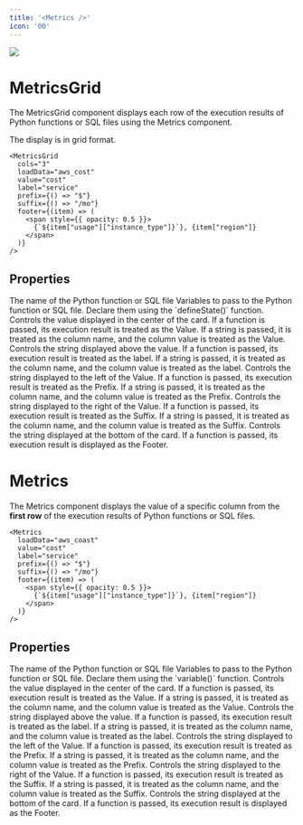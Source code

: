 ```yaml
---
title: '<Metrics />'
icon: '00'
---
```


<Frame>
  <img src="/assets/images/pages/metrics.jpg" />
</Frame>

# MetricsGrid

The MetricsGrid component displays each row of the execution results of Python functions or SQL files using the Metrics component.

The display is in grid format.

```tsx
<MetricsGrid
  cols="3"
  loadData="aws_cost"
  value="cost"
  label="service"
  prefix={() => "$"}
  suffix={() => "/mo"}
  footer={(item) => (
    <span style={{ opacity: 0.5 }}>
      {`${item["usage"]["instance_type"]}`}, {item["region"]}
    </span>
  )}
/>
```

## Properties

<ParamField path="loadData" type="string" required>
  The name of the Python function or SQL file
</ParamField>

<ParamField path="variables" type="{ [key: string]: any }">
  Variables to pass to the Python function or SQL file. Declare them using the `defineState()` function.
</ParamField>

<ParamField path="value" type="function | string">
  Controls the value displayed in the center of the card.
  If a function is passed, its execution result is treated as the Value. If a string is passed, it is treated as the column name, and the column value is treated as the Value.
</ParamField>

<ParamField path="label" type="function | string">
  Controls the string displayed above the value.
  If a function is passed, its execution result is treated as the label. If a string is passed, it is treated as the column name, and the column value is treated as the label.
</ParamField>

<ParamField path="preix" type="function | string">
  Controls the string displayed to the left of the Value.
  If a function is passed, its execution result is treated as the Prefix. If a string is passed, it is treated as the column name, and the column value is treated as the Prefix.
</ParamField>

<ParamField path="suffix" type="function | string">
  Controls the string displayed to the right of the Value.
  If a function is passed, its execution result is treated as the Suffix. If a string is passed, it is treated as the column name, and the column value is treated as the Suffix.
</ParamField>

<ParamField path="footer" type="function">
  Controls the string displayed at the bottom of the card.
  If a function is passed, its execution result is displayed as the Footer.
</ParamField>


# Metrics

The Metrics component displays the value of a specific column from the **first row** of the execution results of Python functions or SQL files.

```tsx
<Metrics
  loadData="aws_coast"
  value="cost"
  label="service"
  prefix={() => "$"}
  suffix={() => "/mo"}
  footer={(item) => (
    <span style={{ opacity: 0.5 }}>
      {`${item["usage"]["instance_type"]}`}, {item["region"]}
    </span>
  )}
/>
```
## Properties

<ParamField path="loadData" type="string" required>
  The name of the Python function or SQL file
</ParamField>

<ParamField path="variables" type="{ [key: string]: Variable }">
  Variables to pass to the Python function or SQL file. Declare them using the `variable()` function.
</ParamField>

<ParamField path="value" type="function | string">
  Controls the value displayed in the center of the card.
  If a function is passed, its execution result is treated as the Value. If a string is passed, it is treated as the column name, and the column value is treated as the Value.
</ParamField>

<ParamField path="label" type="function | string">
  Controls the string displayed above the value.
  If a function is passed, its execution result is treated as the label. If a string is passed, it is treated as the column name, and the column value is treated as the label.
</ParamField>

<ParamField path="preix" type="function | string">
  Controls the string displayed to the left of the Value.
  If a function is passed, its execution result is treated as the Prefix. If a string is passed, it is treated as the column name, and the column value is treated as the Prefix.
</ParamField>

<ParamField path="suffix" type="function | string">
  Controls the string displayed to the right of the Value.
  If a function is passed, its execution result is treated as the Suffix. If a string is passed, it is treated as the column name, and the column value is treated as the Suffix.
</ParamField>

<ParamField path="footer" type="function">
  Controls the string displayed at the bottom of the card.
  If a function is passed, its execution result is displayed as the Footer.
</ParamField>
